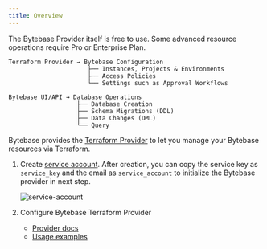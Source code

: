 ```yaml
---
title: Overview
---
```


<Note>

The Bytebase Provider itself is free to use. Some advanced resource operations require Pro or Enterprise Plan.

</Note>

<Card
  title="Tutorial: Manage Databases in Bytebase with Terraform"
  icon="graduation-cap"
  href="/tutorials/manage-databases-in-bytebase-with-terraform"
  horizontal
/>

```plain
Terraform Provider → Bytebase Configuration
                      ├── Instances, Projects & Environments
                      ├── Access Policies
                      └── Settings such as Approval Workflows

Bytebase UI/API → Database Operations
                   ├── Database Creation
                   ├── Schema Migrations (DDL)
                   ├── Data Changes (DML)
                   └── Query
```

Bytebase provides the [Terraform Provider](https://registry.terraform.io/providers/bytebase/bytebase) to let you manage your Bytebase resources via Terraform.

1. Create [service account](/integrations/api/authentication/#service-account). After creation, you can copy the service key as `service_key` and the email as `service_account` to initialize the Bytebase provider in next step.

   ![service-account](/content/docs/get-started/work-with-terraform/service-account.webp)

1. Configure Bytebase Terraform Provider
   - [Provider docs](https://registry.terraform.io/providers/bytebase/bytebase/latest/docs)
   - [Usage examples](https://github.com/bytebase/terraform-provider-bytebase/tree/main/examples)
